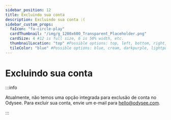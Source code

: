 ---
sidebar_position: 12
title: Excluindo sua conta
description: Excluindo sua conta :(
sidebar_custom_props:
  faIcon: "fa-circle-play"
  cardThumbnail: "/img/g_1200x600_Transparent_Placeholder.png"
  cardSize: 4 #12 is full size, 6 is 50% width, etc.
  thumbnailLocation: "top" #Possible options: top, left, bottom, right, none
  tileColor: "blue" #Possible options: blue, cream, darkpurple, lightpurple, mauve, orange, pink, none
---

# Excluindo sua conta

:::info

Atualmente, não temos uma opção integrada para exclusão de conta no Odysee. Para excluir sua conta, envie um e-mail para hello@odysee.com.

:::